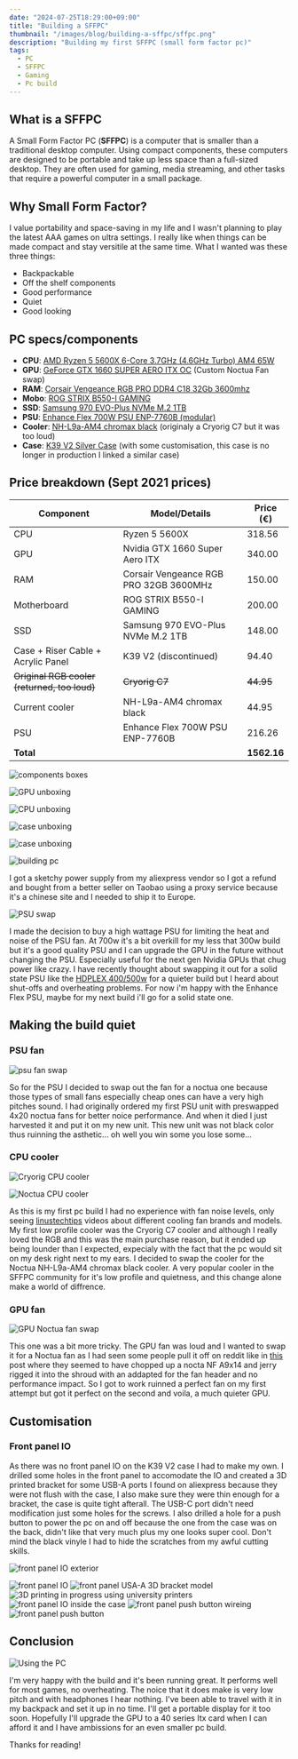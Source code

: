 ```yaml
---
date: "2024-07-25T18:29:00+09:00"
title: "Building a SFFPC"
thumbnail: "/images/blog/building-a-sffpc/sffpc.png"
description: "Building my first SFFPC (small form factor pc)"
tags:
  - PC
  - SFFPC
  - Gaming
  - Pc build
---
```


## What is a SFFPC

A Small Form Factor PC (**SFFPC**) is a computer that is smaller than a traditional desktop computer. Using compact components, these
computers are designed to be portable and take up less space than a full-sized desktop. They are often used for gaming, media streaming, and
other tasks that require a powerful computer in a small package.

## Why Small Form Factor?

I value portability and space-saving in my life and I wasn't planning to play the latest AAA games on ultra settings. I really like when
things can be made compact and stay versitile at the same time. What I wanted was these three things:

- Backpackable
- Off the shelf components
- Good performance
- Quiet
- Good looking

## PC specs/components

- **CPU**:
  [AMD Ryzen 5 5600X 6-Core 3.7GHz (4.6GHz Turbo) AM4 65W](https://www.amd.com/en/products/processors/desktops/ryzen/5000-series/amd-ryzen-5-5600x.html)
- **GPU**: [GeForce GTX 1660 SUPER AERO ITX OC](https://www.msi.com/Graphics-Card/GeForce-GTX-1660-SUPER-AERO-ITX-OC/Specification) (Custom
  Noctua Fan swap)
- **RAM**:
  [Corsair Vengeance RGB PRO DDR4 C18 32Gb 3600mhz](https://www.corsair.com/us/en/p/memory/cmw32gx4m2d3600c18/vengeancea-rgb-pro-32gb-2-x-16gb-ddr4-dram-3600mhz-c18-memory-kit-a-black-cmw32gx4m2d3600c18?srsltid=AfmBOoqLE9Td86UK0rLLRlx4FXaT9Y1PNLcuci09Dqf31LuKD0QwBPtH)
- **Mobo**: [ROG STRIX B550-I GAMING](https://rog.asus.com/fr/motherboards/rog-strix/rog-strix-b550-i-gaming-model/)
- **SSD**:
  [Samsung 970 EVO-Plus NVMe M.2 1TB](https://www.samsung.com/us/computing/memory-storage/solid-state-drives/ssd-970-evo-plus-nvme-m-2-1-tb-mz-v7s1t0b-am/b2bapp/)
- **PSU**: [Enhance Flex 700W PSU ENP-7760B (modular)](https://www.amazon.com/MIDTY-80plus-Switching-Supply-ENP-7760B/dp/B0C2QSLBHY)
- **Cooler**: [NH-L9a-AM4 chromax black](https://noctua.at/en/nh-l9a-am4-chromax-black) (originaly a Cryorig C7 but it was too loud)
- **Case**: [K39 V2 Silver Case](https://fr.aliexpress.com/item/1005005273138882.html) (with some customisation, this case is no longer in
  production I linked a similar case)

## Price breakdown (Sept 2021 prices)

| Component                                       | Model/Details                          | Price (€)    |
| ----------------------------------------------- | -------------------------------------- | ------------ |
| CPU                                             | Ryzen 5 5600X                          | 318.56       |
| GPU                                             | Nvidia GTX 1660 Super Aero ITX         | 340.00       |
| RAM                                             | Corsair Vengeance RGB PRO 32GB 3600MHz | 150.00       |
| Motherboard                                     | ROG STRIX B550-I GAMING                | 200.00       |
| SSD                                             | Samsung 970 EVO-Plus NVMe M.2 1TB      | 148.00       |
| Case + Riser Cable + Acrylic Panel              | K39 V2 (discontinued)                  | 94.40        |
| <s>Original RGB cooler (returned, too loud)</s> | <s>Cryorig C7</s>                      | <s>44.95</s> |
| Current cooler                                  | NH-L9a-AM4 chromax black               | 44.95        |
| PSU                                             | Enhance Flex 700W PSU ENP-7760B        | 216.26       |
| **Total**                                       |                                        | **1562.16**  |

![components boxes](/images/blog/building-a-sffpc/23.jpg "Components boxes")

![GPU unboxing](/images/blog/building-a-sffpc/8.jpg "Gpu unboxing")

![CPU unboxing](/images/blog/building-a-sffpc/4.jpg "Cpu unboxing")

![case unboxing](/images/blog/building-a-sffpc/7.jpg "Case unboxing")

![case unboxing](/images/blog/building-a-sffpc/3.jpg "Case hand comparison")

![building pc](/images/blog/building-a-sffpc/15.jpg "Assembling the pc")

I got a sketchy power supply from my aliexpress vendor so I got a refund and bought from a better seller on Taobao using a proxy service
because it's a chinese site and I needed to ship it to Europe.

![PSU swap](/images/blog/building-a-sffpc/11.jpg "Enhance Flex 700W PSU ENP-7760B (modular)")

I made the decision to buy a high wattage PSU for limiting the heat and noise of the PSU fan. At 700w it's a bit overkill for my less that
300w build but it's a good quality PSU and I can upgrade the GPU in the future without changing the PSU. Especially useful for the next gen
Nvidia GPUs that chug power like crazy. I have recently thought about swapping it out for a solid state PSU like the
[HDPLEX 400/500w](https://hdplex.com/) for a quieter build but I heard about shut-offs and overheating problems. For now i'm happy with the
Enhance Flex PSU, maybe for my next build i'll go for a solid state one.

## Making the build quiet

### PSU fan

![psu fan swap](/images/blog/building-a-sffpc/32.jpg "Swapping the PSU fan to a noctua one")

So for the PSU I decided to swap out the fan for a noctua one because those types of small fans especially cheap ones can have a very high
pitches sound. I had originally ordered my first PSU unit with preswapped 4x20 noctua fans for better noice performance. And when it died I
just harvested it and put it on my new unit. This new unit was not black color thus ruinning the asthetic... oh well you win some you lose
some...

### CPU cooler

![Cryorig CPU cooler](/images/blog/building-a-sffpc/sffpc.png "Cryorig CPU cooler")

![Noctua CPU cooler](/images/blog/building-a-sffpc/18.jpg "Noctua CPU cooler")

As this is my first pc build I had no experience with fan noise levels, only seeing
[linustechtips](https://www.youtube.com/user/linustechtips) videos about different cooling fan brands and models. My first low profile
cooler was the Cryorig C7 cooler and although I really loved the RGB and this was the main purchase reason, but it ended up being lounder
than I expected, expecialy with the fact that the pc would sit on my desk right next to my ears. I decided to swap the cooler for the Noctua
NH-L9a-AM4 chromax black cooler. A very popular cooler in the SFFPC community for it's low profile and quietness, and this change alone make
a world of diffrence.

### GPU fan

![GPU Noctua fan swap](/images/blog/building-a-sffpc/16.jpg "GPU Noctua fan swap")

This one was a bit more tricky. The GPU fan was loud and I wanted to swap it for a Noctua fan as I had seen some people pull it off on
reddit like in [this](https://www.reddit.com/r/sffpc/comments/wsuefh/noctua_gpu_fan_msi_rtx_3060_aero_itx/) post where they seemed to have
chopped up a nocta NF A9x14 and jerry rigged it into the shroud with an addapted for the fan header and no performance impact. So I got to
work ruinned a perfect fan on my first attempt but got it perfect on the second and voila, a much quieter GPU.

## Customisation

### Front panel IO

As there was no front panel IO on the K39 V2 case I had to make my own. I drilled some holes in the front panel to accomodate the IO and
created a 3D printed bracket for some USB-A ports I found on aliexpress because they were not flush with the case, I also make sure they
were thin enough for a bracket, the case is quite tight afterall. The USB-C port didn't need modification just some holes for the screws. I
also drilled a hole for a push button to power the pc on and off because the one from the case was on the back, didn't like that very much
plus my one looks super cool. Don't mind the black vinyle I had to hide the scratches from my awful cutting skills.

![front panel IO exterior](/images/blog/building-a-sffpc/25.jpg "Front panel IO exterior")

![front panel IO](/images/blog/building-a-sffpc/26.jpg "Front panel IO")
![front panel USA-A 3D bracket model](/images/blog/building-a-sffpc/30.jpg "Front panel USA-A 3D bracket model")
![3D printing in progress using university printers](/images/blog/building-a-sffpc/31.jpg "3D printing in progress using university printers")
![front panel IO inside the case](/images/blog/building-a-sffpc/28.jpg "Front panel IO inside the case")
![front panel push button wireing](/images/blog/building-a-sffpc/29.jpg "Front panel push button wireing")
![front panel push button](/images/blog/building-a-sffpc/27.jpg "Front panel push button")

## Conclusion

![Using the PC](/images/blog/building-a-sffpc/33.jpg "Using the PC")

I'm very happy with the build and it's been running great. It performs well for most games, no overheating. The noice that it does make is
very low pitch and with headphones I hear nothing. I've been able to travel with it in my backpack and set it up in no time. I'll get a
portable display for it too soon. Hopefully I'll upgrade the GPU to a 40 series Itx card when I can afford it and I have ambissions for an
even smaller pc build.

Thanks for reading!
